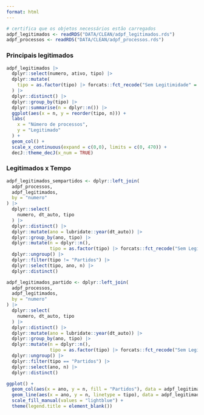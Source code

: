 ```yaml
---
format: html
---
```


```r
# certifica que os objetos necessários estão carregados
adpf_legitimados <- readRDS("DATA/CLEAN/adpf_legitimados.rds")
adpf_processos <- readRDS("DATA/CLEAN/adpf_processos.rds")
```

### Principais legitimados

```r
adpf_legitimados |>
  dplyr::select(numero, ativo, tipo) |>
  dplyr::mutate(
    tipo = as.factor(tipo) |> forcats::fct_recode("Sem Legitimidade" = "0", "Presidente" = "1", "Mesa do SF"  = "2", "Mesa da CD" = "3", "Mesa da AL" = "4", "Governador" = "5", "PGR" = "6", "OAB" = "7", "Partidos" = "8", "Entidades" = "9")
  ) |>
  dplyr::distinct() |>
  dplyr::group_by(tipo) |>
  dplyr::summarise(n = dplyr::n()) |> 
  ggplot(aes(x = n, y = reorder(tipo, n))) +
  labs(
    x = "Número de processos",
    y = "Legitimado"
  ) +
  geom_col() +
  scale_x_continuous(expand = c(0,0), limits = c(0, 470)) +
  decJ::theme_decJ(x_num = TRUE)
```

### Legitimados x Tempo

```r
adpf_legitimados_sempartidos <- dplyr::left_join(
  adpf_processos,
  adpf_legitimados,
  by = "numero"
) |>
  dplyr::select(
    numero, dt_auto, tipo
  ) |> 
  dplyr::distinct() |>
  dplyr::mutate(ano = lubridate::year(dt_auto)) |>
  dplyr::group_by(ano, tipo) |>
  dplyr::mutate(n = dplyr::n(), 
                tipo = as.factor(tipo) |> forcats::fct_recode("Sem Legitimidade" = "0", "Presidente" = "1", "Mesa do SF"  = "2", "Mesa da CD" = "3", "Mesa da AL" = "4", "Governador" = "5", "PGR" = "6", "OAB" = "7", "Partidos" = "8", "Entidades" = "9")) |>
  dplyr::ungroup() |>
  dplyr::filter(tipo != "Partidos") |>
  dplyr::select(tipo, ano, n) |>
  dplyr::distinct()

adpf_legitimados_partido <- dplyr::left_join(
  adpf_processos,
  adpf_legitimados,
  by = "numero"
) |>
  dplyr::select(
    numero, dt_auto, tipo
  ) |> 
  dplyr::distinct() |>
  dplyr::mutate(ano = lubridate::year(dt_auto)) |>
  dplyr::group_by(ano, tipo) |>
  dplyr::mutate(n = dplyr::n(), 
                tipo = as.factor(tipo) |> forcats::fct_recode("Sem Legitimidade" = "0", "Presidente" = "1", "Mesa do SF"  = "2", "Mesa da CD" = "3", "Mesa da AL" = "4", "Governador" = "5", "PGR" = "6", "OAB" = "7", "Partidos" = "8", "Entidades" = "9")) |>
  dplyr::ungroup() |>
  dplyr::filter(tipo == "Partidos") |>
  dplyr::select(ano, n) |>
  dplyr::distinct()

ggplot() +
  geom_col(aes(x = ano, y = n, fill = "Partidos"), data = adpf_legitimados_partido) +
  geom_line(aes(x = ano, y = n, linetype = tipo), data = adpf_legitimados_sempartidos, linewidth = 1) +
  scale_fill_manual(values = "lightblue") +
  theme(legend.title = element_blank())

```

